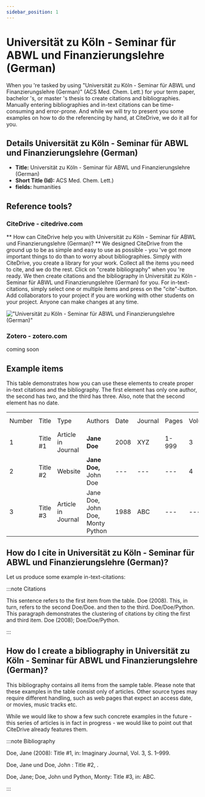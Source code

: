 ```yaml
---
sidebar_position: 1
---
```


# Universität zu Köln - Seminar für ABWL und Finanzierungslehre (German)

When you 're tasked by using "Universität zu Köln - Seminar für ABWL und Finanzierungslehre (German)" (ACS Med. Chem. Lett.) for your term paper, bachelor 's, or master 's thesis to create citations and bibliographies.
Manually entering bibliographies and in-text citations can be time-consuming and error-prone. And while we will try to present you some examples on how to do the referencing by hand, at CiteDrive, we do it all for you.

## Details  Universität zu Köln - Seminar für ABWL und Finanzierungslehre (German)
* **Title:** Universität zu Köln - Seminar für ABWL und Finanzierungslehre (German)
* **Short Title (Id):** ACS Med. Chem. Lett.)
* **fields:** humanities

## Reference tools?
### CiteDrive - citedrive.com
** How can CiteDrive help you with Universität zu Köln - Seminar für ABWL und Finanzierungslehre (German)? **
We designed CiteDrive from the ground up to be as simple and easy to use as possible - you 've got more important things to do than to worry about bibliographies. Simply with CiteDrive, you create a library for your work. Collect all the items you need to cite, and we do the rest. Click on "create bibliography" when you 're ready. We then create citations and the bibliography in Universität zu Köln - Seminar für ABWL und Finanzierungslehre (German) for you. For in-text-citations, simply select one or multiple items and press on the "cite"-button. Add collaborators to your project if you are working with other students on your project. Anyone can make changes at any time.


!["Universität zu Köln - Seminar für ABWL und Finanzierungslehre (German)"](images/universitat-zu-koln--seminar-fur-abwl-und-finanzierungslehre-german.svg "Choose Universität zu Köln - Seminar für ABWL und Finanzierungslehre (German) in the CiteDrive App")

### Zotero - zotero.com

coming soon

## Example items

This table demonstrates how you can use these elements to create proper in-text citations and the bibliography. The first element has only one author, the second has two, and the third has three. Also, note that the second element has no date.


<table>
  <tr>
   <td>Number
   </td>
   <td>Title
   </td>
   <td>Type
   </td>
   <td>Authors
   </td>
   <td>Date
   </td>
   <td>Journal
   </td>
   <td>Pages
   </td>
   <td>Volume
   </td>
   <td>Issue
   </td>
   <td>Access Date
   </td>
  </tr>
  <tr>
   <td>1
   </td>
   <td>Title #1
   </td>
   <td>Article in Journal
   </td>
   <td><strong>Jane Doe</strong>
   </td>
   <td>2008
   </td>
   <td>XYZ
   </td>
   <td>1-999
   </td>
   <td>3
   </td>
   <td>2
   </td>
   <td>--
   </td>
  </tr>
  <tr>
   <td>
2
   </td>
   <td>Title #2
   </td>
   <td>Website
   </td>
   <td><strong>Jane Doe, </strong>John Doe
   </td>
   <td>---
   </td>
   <td>---
   </td>
   <td>---
   </td>
   <td>4
   </td>
   <td>---
   </td>
   <td>2020-05-01
   </td>
  </tr>
  <tr>
   <td>3
   </td>
   <td>Title #3
   </td>
   <td>Article in Journal
   </td>
   <td>Jane Doe, John Doe, Monty Python
   </td>
   <td>1988
   </td>
   <td>ABC
   </td>
   <td>---
   </td>
   <td>---
   </td>
   <td>16
   </td>
   <td>---
   </td>
  </tr>
</table>



## How do I cite in  Universität zu Köln - Seminar für ABWL und Finanzierungslehre (German)?

Let us produce some example in-text-citations:

:::note Citations


This sentence refers to the first item from the table. Doe (2008). This, in turn, refers to the second Doe/Doe.
and then to the third.  Doe/Doe/Python.
This paragraph demonstrates the clustering of citations by citing the first and third item. Doe (2008); Doe/Doe/Python.

:::

## How do I create a bibliography in Universität zu Köln - Seminar für ABWL und Finanzierungslehre (German)?

This bibliography contains all items from the sample table. Please note that these examples in the table consist only of articles. Other source types may require different handling, such as web pages that expect an access date, or movies, music tracks etc.

While we would like to show a few such concrete examples in the future - this series of articles is in fact in progress - we would like to point out that CiteDrive already features them.

:::note Bibliography

Doe, Jane (2008): Title #1, in: Imaginary Journal, Vol. 3, S. 1–999.

Doe, Jane und Doe, John : Title #2, .

Doe, Jane; Doe, John und Python, Monty: Title #3, in: ABC.



:::


        